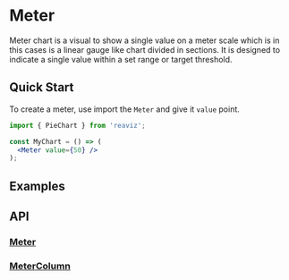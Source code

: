 
<Meta of={MeterStory} />

# Meter

Meter chart is a visual to show a single value on a meter scale which is in this cases is a linear gauge like chart divided in sections.
It is designed to indicate a single value within a set range or target threshold.

## Quick Start
To create a meter, use import the `Meter` and give it `value` point.

```jsx
import { PieChart } from 'reaviz';

const MyChart = () => (
  <Meter value={50} />
);
```

## Examples
<ToggleCanvas of={MeterStory.Basic} storybook="charts-meter--basic" />

## API
### [Meter](https://github.com/reaviz/reaviz/blob/master/src/Meter/Meter.tsx)
<PropsTable name="Meter" />

### [MeterColumn](https://github.com/reaviz/reaviz/blob/master/src/Meter/MeterColumn.tsx)
<PropsTable name="MeterColumn" />

